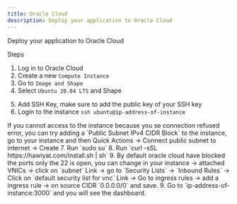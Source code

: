```yaml
---
title: Oracle Cloud
description: Deploy your application to Oracle Cloud
---
```





Deploy your application to Oracle Cloud

Steps

1. Log in to Oracle Cloud
2. Create a new `Compute Instance`
3. Go to `Image and Shape`
4. Select `Ubuntu 20.04 LTS` and Shape 

<ImageZoom  src="/assets/images/deployment/oracle/oracle-shape.png" width={800} height={630} alt='home og image' className="rounded-lg" />

5. Add SSH Key, make sure to add the public key of your SSH key
6. Login to the instance `ssh ubuntu@ip-address-of-instance`
<Callout>
If you cannot access to the instance because you se connection refused error, you can try adding a `Public Subnet IPv4 CIDR Block` to the instance, go to your instance and then Quick Actions -> Connect public subnet to internet -> Create
</Callout>
7. Run `sudo su`
8. Run `curl -sSL https://hawiyat.com/install.sh | sh`
9. By default oracle cloud have blocked the ports only the 22 is open, you can change in your instance -> attached VNICs -> click on `subnet` Link -> go to `Security Lists` -> `Inbound Rules` -> Click on `default security list for vnc` Link -> Go to ingress rules ->  add a ingress rule -> on source CIDR `0.0.0.0/0` and save.
9. Go to `ip-address-of-instance:3000` and you will see the dashboard.


